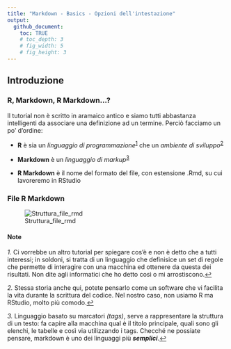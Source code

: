 ```yaml
---
title: "Markdown - Basics - Opzioni dell'intestazione"
output: 
  github_document:
    toc: TRUE
    # toc_depth: 3
    # fig_width: 5
    # fig_height: 3
---
```


## Introduzione
### R, Markdown, R Markdown...?

Il tutorial non è scritto in aramaico antico e siamo tutti abbastanza intelligenti da associare una definizione ad un termine. Perciò facciamo un po' d'ordine:

* **R** è sia un _linguaggio di programmazione_<sup id="a1">[1](#f1)</sup> che un _ambiente di sviluppo_<sup id="a2">[2](#f2)</sup>

* **Markdown** è un _linguaggio di markup_<sup id="a3">[3](#f3)</sup>

* **R Markdown** è il nome del formato del file, con estensione .Rmd, su cui lavoreremo in RStudio

### File R Markdown

![Struttura_file_rmd](Struttura_file_rmd.png)

#### Note
<i id="f1">1.</i> Ci vorrebbe un altro tutorial per spiegare cos'è e non è detto che a tutti interessi; in soldoni, si tratta di un linguaggio che definisice un set di regole che permette di interagire con una macchina ed ottenere da questa dei risultati. Non dite agli informatici che ho detto così o mi arrostiscono.[↩](#a1)

<i id="f2">2.</i> Stessa storia anche qui, potete pensarlo come un software che vi facilita la vita durante la scrittura del codice. Nel nostro caso, non usiamo R ma RStudio, molto più comodo.[↩](#a2)

<i id="f3">3.</i> Linguaggio basato su marcatori _(tags)_, serve a rappresentare la struttura di un testo: fa capire alla macchina qual è il titolo principale, quali sono gli elenchi, le tabelle e così via utilizzando i tags. Checché ne possiate pensare, markdown è uno dei linguaggi più _**semplici**_.[↩](#a3)